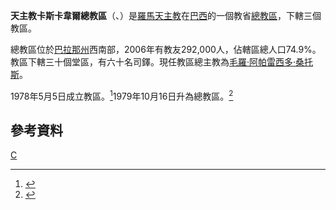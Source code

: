 {{Infobox Roman Catholic diocese
|jurisdiction     = 總教區
|name             = 卡斯卡韋爾
|latin= Archidioecesis Cascavellensis
|image =
|caption =
|location = [[巴西|巴西]]
|territory =[[巴拉那州|巴拉那州]]西南部
|population =292,000
|rite = [[罗马礼|罗马礼]]
|patron =
|province =
|established = 1978年
|cathedral = [[阿帕雷西達主教座堂_(卡斯卡韋爾)|阿帕雷西達主教座堂]]
|co-cathedral =
|leadership = 總主教
|website = [http://www.arquicascavel.org.br/ 官方網頁]
|pope = 
|patriarch=
|metropolitan=毛羅·阿帕雷西多·桑托斯
|ordinary = 
|coadjutor archbishop =
|coadjutor bishop =
|auxiliary =
|emeritus = }}

'''天主教卡斯卡韋爾總教區'''（{{lang-la|Archidioecesis Cascavellensis}}、{{lang-pt|Arquidiocese de Cascavel}}）是[[羅馬天主教|羅馬天主教]]在[[巴西|巴西]]的一個教省[[總教區|總教區]]，下轄三個教區。

總教區位於[[巴拉那州|巴拉那州]]西南部，2006年有教友292,000人，佔轄區總人口74.9%。教區下轄三十個堂區，有六十名司鐸。現任教區總主教為[[毛羅·阿帕雷西多·桑托斯|毛羅·阿帕雷西多·桑托斯]]。

1978年5月5日成立教區。<ref name="dio">{{cite journal
|journal=[[宗座公報|宗座公報]]
|publisher=梵蒂岡出版社
|date=1978年
|volume=70
|title=''Cum Toletanus''
|page=338
|url=http://www.vatican.va/archive/aas/documents/AAS%2070%20%5B1978%5D%20-%20ocr.pdf
|access-date=2013-10-29
|archive-date=2013-03-03
|archive-url=https://web.archive.org/web/20130303053607/http://www.vatican.va/archive/aas/documents/AAS%2070%20%5B1978%5D%20-%20ocr.pdf
|dead-url=no
}}</ref>1979年10月16日升為總教區。<ref name="archdio">{{Cite web |url=http://www.vatican.va/holy_father/john_paul_ii/apost_constitutions/documents/hf_jp-ii_apc_19791016_cascavellensis_lt.html |title=升為總教區的宗座憲令 |access-date=2013-10-29 |archive-date=2014-05-16 |archive-url=https://web.archive.org/web/20140516233444/http://www.vatican.va/holy_father/john_paul_ii/apost_constitutions/documents/hf_jp-ii_apc_19791016_cascavellensis_lt.html |dead-url=no }}</ref>

==參考資料==
{{reflist}}
[[Category:巴西天主教教區|C]]